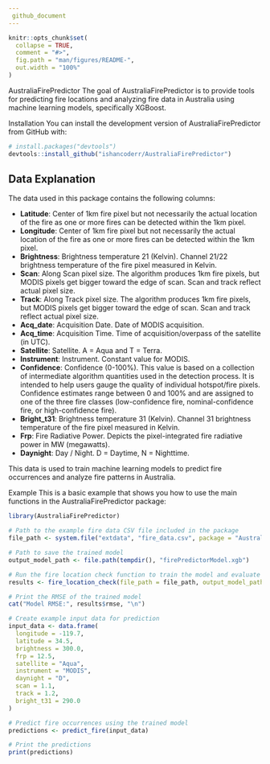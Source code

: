 ```yaml
---
 github_document
---
```


<!-- README.md is generated from README.Rmd. Please edit that file -->

```r
knitr::opts_chunk$set(
  collapse = TRUE,
  comment = "#>",
  fig.path = "man/figures/README-",
  out.width = "100%"
)
```

AustraliaFirePredictor
<!-- badges: start -->
<!-- badges: end -->
The goal of AustraliaFirePredictor is to provide tools for predicting fire locations and analyzing fire data in Australia using machine learning models, specifically XGBoost.

Installation
You can install the development version of AustraliaFirePredictor from GitHub with:

```r
# install.packages("devtools")
devtools::install_github("ishancoderr/AustraliaFirePredictor")

```
## Data Explanation

The data used in this package contains the following columns:

- **Latitude**: Center of 1km fire pixel but not necessarily the actual location of the fire as one or more fires can be detected within the 1km pixel.
- **Longitude**: Center of 1km fire pixel but not necessarily the actual location of the fire as one or more fires can be detected within the 1km pixel.
- **Brightness**: Brightness temperature 21 (Kelvin). Channel 21/22 brightness temperature of the fire pixel measured in Kelvin.
- **Scan**: Along Scan pixel size. The algorithm produces 1km fire pixels, but MODIS pixels get bigger toward the edge of scan. Scan and track reflect actual pixel size.
- **Track**: Along Track pixel size. The algorithm produces 1km fire pixels, but MODIS pixels get bigger toward the edge of scan. Scan and track reflect actual pixel size.
- **Acq_date**: Acquisition Date. Date of MODIS acquisition.
- **Acq_time**: Acquisition Time. Time of acquisition/overpass of the satellite (in UTC).
- **Satellite**: Satellite. A = Aqua and T = Terra.
- **Instrument**: Instrument. Constant value for MODIS.
- **Confidence**: Confidence (0-100%). This value is based on a collection of intermediate algorithm quantities used in the detection process. It is intended to help users gauge the quality of individual hotspot/fire pixels. Confidence estimates range between 0 and 100% and are assigned to one of the three fire classes (low-confidence fire, nominal-confidence fire, or high-confidence fire).
- **Bright_t31**: Brightness temperature 31 (Kelvin). Channel 31 brightness temperature of the fire pixel measured in Kelvin.
- **Frp**: Fire Radiative Power. Depicts the pixel-integrated fire radiative power in MW (megawatts).
- **Daynight**: Day / Night. D = Daytime, N = Nighttime.

This data is used to train machine learning models to predict fire occurrences and analyze fire patterns in Australia.

Example
This is a basic example that shows you how to use the main functions in the AustraliaFirePredictor package:
```r
library(AustraliaFirePredictor)

# Path to the example fire data CSV file included in the package
file_path <- system.file("extdata", "fire_data.csv", package = "AustraliaFirePredictor")

# Path to save the trained model
output_model_path <- file.path(tempdir(), "firePredictorModel.xgb")

# Run the fire location check function to train the model and evaluate it
results <- fire_location_check(file_path = file_path, output_model_path = output_model_path)

# Print the RMSE of the trained model
cat("Model RMSE:", results$rmse, "\n")

# Create example input data for prediction
input_data <- data.frame(
  longitude = -119.7,
  latitude = 34.5,
  brightness = 300.0,
  frp = 12.5,
  satellite = "Aqua",
  instrument = "MODIS",
  daynight = "D",
  scan = 1.1,
  track = 1.2,
  bright_t31 = 290.0
)

# Predict fire occurrences using the trained model
predictions <- predict_fire(input_data)

# Print the predictions
print(predictions)

```



